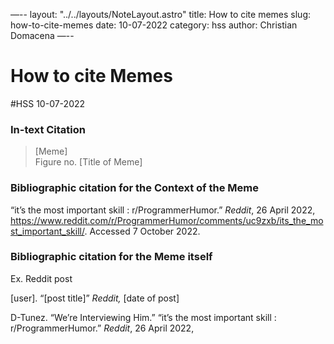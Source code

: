 —--
layout: "../../layouts/NoteLayout.astro"
title: How to cite memes
slug: how-to-cite-memes
date: 10-07-2022
category: hss
author: Christian Domacena
—--

# How to cite Memes

#HSS 10-07-2022

### In-text Citation

> [Meme]  
> Figure no. [Title of Meme]

### Bibliographic citation for the Context of the Meme

“it’s the most important skill : r/ProgrammerHumor.” _Reddit_, 26 April 2022, https://www.reddit.com/r/ProgrammerHumor/comments/uc9zxb/its_the_most_important_skill/. Accessed 7 October 2022.

### Bibliographic citation for the Meme itself

Ex. Reddit post

[user]. “[post title]” _Reddit,_ [date of post]

D-Tunez. “We’re Interviewing Him.” “it’s the most important skill : r/ProgrammerHumor.” _Reddit_, 26 April 2022,
